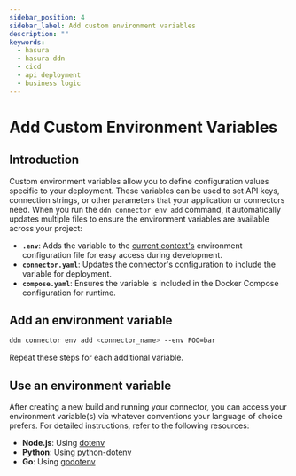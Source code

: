 ```yaml
---
sidebar_position: 4
sidebar_label: Add custom environment variables
description: ""
keywords:
  - hasura
  - hasura ddn
  - cicd
  - api deployment
  - business logic
---
```


# Add Custom Environment Variables

## Introduction

Custom environment variables allow you to define configuration values specific to your deployment. These variables can
be used to set API keys, connection strings, or other parameters that your application or connectors need. When you run
the `ddn connector env add` command, it automatically updates multiple files to ensure the environment variables are
available across your project:

- **`.env`**: Adds the variable to the [current context's](/cli/commands/ddn_context.mdx) environment configuration file
  for easy access during development.
- **`connector.yaml`**: Updates the connector's configuration to include the variable for deployment.
- **`compose.yaml`**: Ensures the variable is included in the Docker Compose configuration for runtime.

## Add an environment variable

```sh title="From a project directory, run:"
ddn connector env add <connector_name> --env FOO=bar
```

Repeat these steps for each additional variable.

## Use an environment variable

After creating a new build and running your connector, you can access your environment variable(s) via whatever
conventions your language of choice prefers. For detailed instructions, refer to the following resources:

- **Node.js**: Using [dotenv](https://github.com/motdotla/dotenv#readme)
- **Python**: Using [python-dotenv](https://pypi.org/project/python-dotenv/)
- **Go**: Using [godotenv](https://github.com/joho/godotenv)
